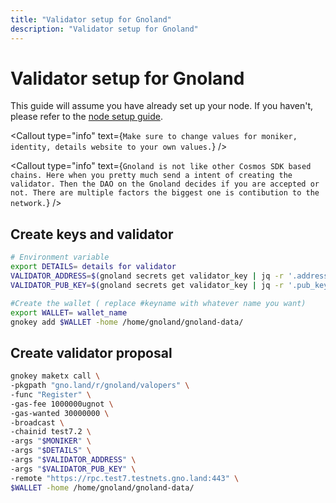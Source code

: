 ```yaml
---
title: "Validator setup for Gnoland"
description: "Validator setup for Gnoland"
---
```


# Validator setup for Gnoland

This guide will assume you have already set up your node. 
If you haven't, please refer to the [node setup guide](/networks/s/).

<Callout type="info" text={`Make sure to change values for moniker, identity, details website to your own values.`} />

<Callout type="info" text={`Gnoland is not like other Cosmos SDK based chains. Here when you pretty much send
a intent of creating the validator. Then the DAO on the Gnoland decides if you are accepted or not.
There are multiple factors the biggest one is contibution to the network.`} />

## Create keys and validator

```bash
# Environment variable
export DETAILS= details for validator
VALIDATOR_ADDRESS=$(gnoland secrets get validator_key | jq -r '.address')
VALIDATOR_PUB_KEY=$(gnoland secrets get validator_key | jq -r '.pub_key')
```

```bash
#Create the wallet ( replace #keyname with whatever name you want)
export WALLET= wallet_name
gnokey add $WALLET -home /home/gnoland/gnoland-data/
```

## Create validator proposal

```bash
gnokey maketx call \
-pkgpath "gno.land/r/gnoland/valopers" \
-func "Register" \
-gas-fee 1000000ugnot \
-gas-wanted 30000000 \
-broadcast \
-chainid test7.2 \
-args "$MONIKER" \
-args "$DETAILS" \
-args "$VALIDATOR_ADDRESS" \
-args "$VALIDATOR_PUB_KEY" \
-remote "https://rpc.test7.testnets.gno.land:443" \
$WALLET -home /home/gnoland/gnoland-data/
```